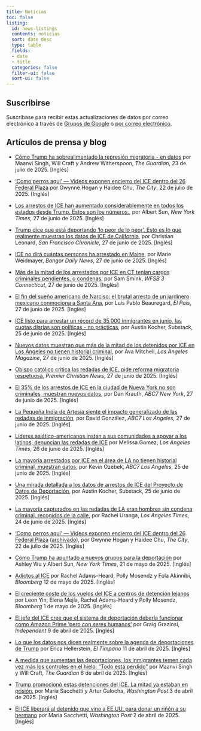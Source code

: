```yaml
---
title: Noticias
toc: false
listing:
  id: news-listings
  contents: noticias
  sort: date desc
  type: table
  fields:
  - date
  - title
  categories: false
  filter-ui: false
  sort-ui: false
---
```


::: {#news-listings}
:::

::: {.callout-note}

## Suscribirse

Suscríbase para recibir estas actualizaciones de datos por correo electrónico a través de [Grupos de Google](https://groups.google.com/a/law.berkeley.edu/g/deportation_data_updates/about) o [por correo electrónico](mailto:deportation_data_updates+subscribe@lists.berkeley.edu).

:::


## Artículos de prensa y blog

- [Cómo Trump ha sobrealimentado la represión migratoria - en datos](https://www.theguardian.com/us-news/ng-interactive/2025/jul/23/trump-ice-data-deportations-detention) por Maanvi Singh, Will Craft y Andrew Witherspoon, *The Guardian*, 23 de julio de 2025. [Inglés]

- ['Como perros aquí' — Videos exponen encierro del ICE dentro del 26 Federal Plaza](https://www.thecity.nyc/2025/07/22/video-26-federal-plaza-immigration-ice-dhs-cells/) por Gwynne Hogan y Haidee Chu, *The City*, 22 de julio de 2025. [Inglés]

- [Los arrestos de ICE han aumentado considerablemente en todos los estados desde Trump. Estos son los números.](https://www.nytimes.com/interactive/2025/06/27/us/ice-arrests-trump.html), por Albert Sun, *New York Times*, 27 de junio de 2025. [Inglés]

- [Trump dice que está deportando 'lo peor de lo peor'. Esto es lo que realmente muestran los datos de ICE de California](https://www.sfchronicle.com/bayarea/article/ice-arrest-immigrant-california-20395589.php), por Christian Leonard, *San Francisco Chronicle*, 27 de junio de 2025. [Inglés]

- [ICE no dirá cuántas personas ha arrestado en Maine](https://www.bangordailynews.com/2025/06/27/bangor/bangor-police-courts/ice-wont-say-how-many-people-its-arrested-in-maine/), por Marie Weidmayer, *Bangor Daily News*, 27 de junio de 2025. [Inglés]

- [Más de la mitad de los arrestados por ICE en CT tenían cargos criminales pendientes, o condenas](https://www.wfsb.com/2025/06/27/more-than-half-those-arrested-by-ice-ct-had-pending-criminal-charges-or-convictions/), por Sam Smink, *WFSB 3 Connecticut*, 27 de junio de 2025. [Inglés]

- [El fin del sueño americano de Narciso: el brutal arresto de un jardinero mexicano conmociona a Santa Ana](https://english.elpais.com/usa/2025-06-27/the-end-of-narcisos-american-dream-the-brutal-arrest-of-a-mexican-gardener-shocks-santa-ana.html), por Luis Pablo Beauregard, *El País*, 27 de junio de 2025. [Inglés]

- [ICE listo para arrestar un récord de 35,000 inmigrantes en junio, las cuotas diarias son políticas - no prácticas](https://austinkocher.substack.com/p/ice-set-to-arrest-a-record-35000), por Austin Kocher, Substack, 25 de junio de 2025. [Inglés]

- [Nuevos datos muestran que más de la mitad de los detenidos por ICE en Los Ángeles no tienen historial criminal](https://lamag.com/news/new-data-shows-that-over-half-of-those-detained-by-ice-in-los-angeles-have-no-criminal-history), por Ava Mitchell, *Los Angeles Magazine*, 27 de junio de 2025. [Inglés]

- [Obispo católico critica las redadas de ICE, pide reforma migratoria respetuosa](https://premierchristian.news/en/news/article/catholic-bishop-criticises-ice-raids), *Premier Christian News*, 27 de junio de 2025. [Inglés]

- [El 35% de los arrestos de ICE en la ciudad de Nueva York no son criminales, muestran nuevos datos](https://abc7ny.com/post/immigration-enforcement-35-nyc-ice-arrests-arent-criminals-according-newly-released-data/16855965), por Dan Krauth, *ABC7 New York*, 27 de junio de 2025. [Inglés]

- [La Pequeña India de Artesia siente el impacto generalizado de las redadas de inmigración](https://abc7.com/post/artesias-little-india-feels-widespread-impact-immigration-raids/16857210/), por David González, *ABC7 Los Angeles*, 27 de junio de 2025. [Inglés]

- [Líderes asiático-americanos instan a sus comunidades a apoyar a los latinos, denuncian las redadas de ICE](https://www.latimes.com/california/story/2025-06-26/asian-american-leaders-urge-communities-to-stand-by-latinos-denounce-ice-raids) por Melissa Gomez, *Los Angeles Times*, 26 de junio de 2025. [Inglés]

- [La mayoría arrestados por ICE en el área de LA no tienen historial criminal, muestran datos](https://abc7.com/post/more-half-arrested-ice-la-area-have-no-criminal-history-data-shows/16850562/), por Kevin Ozebek, *ABC7 Los Angeles*, 25 de junio de 2025. [Inglés]

- [Una mirada detallada a los datos de arrestos de ICE del Proyecto de Datos de Deportación](https://austinkocher.substack.com/p/a-close-look-at-ice-arrest-data-from?triedRedirect=true), por Austin Kocher, Substack, 25 de junio de 2025. [Inglés]

- [La mayoría capturados en las redadas de LA eran hombres sin condena criminal, recogidos de la calle](https://www.latimes.com/california/story/2025-06-24/detention-centers-swell-with-immigrants-with-no-criminal-record), por Rachel Uranga, *Los Angeles Times*, 24 de junio de 2025. [Inglés]

- ['Como perros aquí' — Videos exponen encierro del ICE dentro del 26 Federal Plaza](https://www.thecity.nyc/2025/07/22/video-26-federal-plaza-immigration-ice-dhs-cells/) ([archivado](https://web.archive.org/save/https://www.thecity.nyc/2025/07/22/video-26-federal-plaza-immigration-ice-dhs-cells/)), por Gwynne Hogan y Haidee Chu, *The City*, 22 de julio de 2025. [Inglés]

- [Cómo Trump ha apuntado a nuevos grupos para la deportación](https://www.nytimes.com/interactive/2025/05/21/us/trump-immigration-policy.html) por Ashley Wu y Albert Sun, *New York Times*, 21 de mayo de 2025. [Inglés]

- [Adictos al ICE](https://www.bloomberg.com/features/2025-addicted-to-ice-immigrant-detention-centers/?embedded-checkout=true) por Rachel Adams-Heard, Polly Mosendz y Fola Akinnibi, *Bloomberg* 12 de mayo de 2025. [Inglés]

- [El creciente coste de los vuelos del ICE a centros de detención lejanos](https://www.bloomberg.com/graphics/2025-trump-ice-immigrant-move-costs-taxpayers/?accessToken=eyJhbGciOiJIUzI1NiIsInR5cCI6IkpXVCJ9.eyJzb3VyY2UiOiJTdWJzY3JpYmVyR2lmdGVkQXJ0aWNsZSIsImlhdCI6MTc0NjEwNzg1NiwiZXhwIjoxNzQ2NzEyNjU2LCJhcnRpY2xlSWQiOiJTVktYOFNEV1gyUFMwMCIsImJjb25uZWN0SWQiOiJCNTIwMUQ0RjVFMzM0QTNEOEE4QjdDNTBCMkYzNjU4NCJ9.OUyF_xSj6c6TmS_xkDgaDD9zVc0U3_XkmsGyqoyPHjM&leadSource=uverify%20wall) por Leon Yin, Elena Mejía, Rachel Adams-Heard y Polly Mosendz, *Bloomberg* 1 de mayo de 2025. [Inglés]

- [El jefe del ICE cree que el sistema de deportación debería funcionar como Amazon Prime 'pero con seres humanos'](https://www.independent.co.uk/news/world/americas/us-politics/ice-deportations-amazon-prime-b2730464.html) por Graig Graziosi, *Independent* 9 de abril de 2025. [Inglés]

- [Lo que los datos nos dicen realmente sobre la agenda de deportaciones de Trump](https://www.eltimpano.org/newsletter/what-the-data-really-tells-us-about-trumps-deportation-agenda) por Erica Hellerstein, *El Tímpano* 11 de abril de 2025. [Inglés]

- [A medida que aumentan las deportaciones, los inmigrantes temen cada vez más los controles en el hielo: "Todo está perdido"](https://www.theguardian.com/us-news/2025/apr/06/deportations-immigrants-ice-trump) por Maanvi Singh y Will Craft, *The Guardian* 6 de abril de 2025. [Inglés]

- [Trump promocionó estas detenciones del ICE. La mitad ya estaban en prisión.](https://www.washingtonpost.com/immigration/interactive/2025/trump-ice-arrests-prison-immigrants/) por Maria Sacchetti y Artur Galocha, *Washington Post* 3 de abril de 2025. [Inglés]

- [El ICE liberará al detenido que vino a EE.UU. para donar un riñón a su hermano](https://www.washingtonpost.com/nation/2025/04/02/ice-arrests-venezuelan-kidney-donor/) por Maria Sacchetti, *Washington Post* 2 de abril de 2025. [Inglés]



